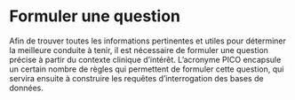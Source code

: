 # Formuler une question

Afin de trouver toutes les informations pertinentes et utiles pour déterminer la meilleure conduite à tenir, il est nécessaire de formuler une question précise à partir du contexte clinique d'intérêt. L'acronyme PICO encapsule un certain nombre de règles qui permettent de formuler cette question, qui servira ensuite à construire les requêtes d'interrogation des bases de données.